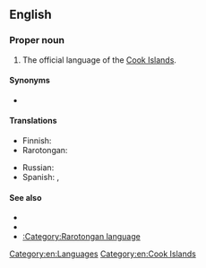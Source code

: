 ==English==

===Proper noun===
{{en-proper noun|head=[[Cook Islands]] [[Maori]]}}

# The official language of the [[Cook Islands]].

====Synonyms====
* {{l|en|Rarotongan}}

====Translations====
{{trans-top|official language of the Cook Islands}}
* Finnish: {{t+|fi|rarotonga}}
* Rarotongan: {{t|rar|Māori Kūki 'Āirani}}
{{trans-mid}}
* Russian: {{t|ru|кукский}}
* Spanish: {{t|es|maorí de Islas Cook|m}}, {{t|es|rarotongano|m}}
{{trans-bottom}}

====See also====
* {{ethnologue|code=rar}}
* {{pedialite|Cook Islands Maori}}
* [[:Category:Rarotongan language]]

[[Category:en:Languages]]
[[Category:en:Cook Islands]]